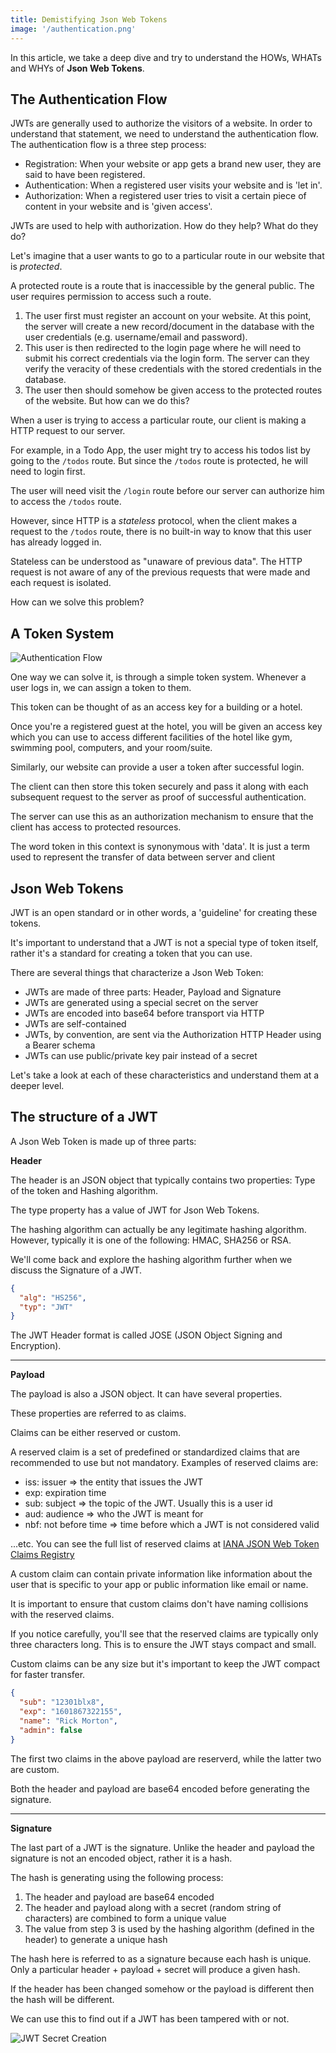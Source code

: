 ```yaml
---
title: Demistifying Json Web Tokens
image: '/authentication.png'
---
```


In this article, we take a deep dive and try to understand the HOWs, WHATs and WHYs of **Json Web Tokens**.

## The Authentication Flow

JWTs are generally used to authorize the visitors of a website. In order to understand that statement, we need to understand the authentication flow.
The authentication flow is a three step process:

- Registration: When your website or app gets a brand new user, they are said to have been registered.
- Authentication: When a registered user visits your website and is 'let in'.
- Authorization: When a registered user tries to visit a certain piece of content in your website and is 'given access'.

JWTs are used to help with authorization. How do they help? What do they do?

Let's imagine that a user wants to go to a particular route in our website that is _protected_.

<Note title='What are protected routes?'>
  A protected route is a route that is inaccessible by the general public. The
  user requires permission to access such a route.
</Note>

1. The user first must register an account on your website. At this point, the server will create a new record/document in the database with the user credentials (e.g. username/email and password).
2. This user is then redirected to the login page where he will need to submit his correct credentials via the login form. The server can they verify the veracity of these credentials with the stored credentials in the database.
3. The user then should somehow be given access to the protected routes of the website. But how can we do this?

When a user is trying to access a particular route, our client is making a HTTP request to our server.

For example, in a Todo App, the user might try to access his todos list by going to the `/todos` route. But since the `/todos` route is protected, he will need to login first.

The user will need visit the `/login` route before our server can authorize him to access the `/todos` route.

However, since HTTP is a _stateless_ protocol, when the client makes a request to the `/todos` route, there is no built-in way to know that this user has already logged in.

<Note title='What does stateless mean?'>
  Stateless can be understood as "unaware of previous data". The HTTP request is
  not aware of any of the previous requests that were made and each request is
  isolated.
</Note>

How can we solve this problem?

## A Token System

![Authentication Flow](/auth-flow.png)

One way we can solve it, is through a simple token system. Whenever a user logs in, we can assign a token to them.

This token can be thought of as an access key for a building or a hotel.

Once you're a registered guest at the hotel, you will be given an access key which you can use to access different facilities of the hotel like gym, swimming pool, computers, and your room/suite.

Similarly, our website can provide a user a token after successful login.

The client can then store this token securely and pass it along with each subsequent request to the server as proof of successful authentication.

The server can use this as an authorization mechanism to ensure that the client has access to protected resources.

<Note title='Why is it called a token?'>
  The word token in this context is synonymous with 'data'. It is just a term
  used to represent the transfer of data between server and client
</Note>

## Json Web Tokens

JWT is an open standard or in other words, a 'guideline' for creating these tokens.

It's important to understand that a JWT is not a special type of token itself, rather it's a standard for creating a token that you can use.

There are several things that characterize a Json Web Token:

- JWTs are made of three parts: Header, Payload and Signature
- JWTs are generated using a special secret on the server
- JWTs are encoded into base64 before transport via HTTP
- JWTs are self-contained
- JWTs, by convention, are sent via the Authorization HTTP Header using a Bearer schema
- JWTs can use public/private key pair instead of a secret

Let's take a look at each of these characteristics and understand them at a deeper level.

## The structure of a JWT

A Json Web Token is made up of three parts:

**Header**

The header is an JSON object that typically contains two properties: Type of the token and Hashing algorithm.

The type property has a value of JWT for Json Web Tokens.

The hashing algorithm can actually be any legitimate hashing algorithm. However, typically it is one of the following: HMAC, SHA256 or RSA.

We'll come back and explore the hashing algorithm further when we discuss the Signature of a JWT.

```json
{
  "alg": "HS256",
  "typ": "JWT"
}
```

The JWT Header format is called JOSE (JSON Object Signing and Encryption).

---

**Payload**

The payload is also a JSON object. It can have several properties.

These properties are referred to as claims.

Claims can be either reserved or custom.

A reserved claim is a set of predefined or standardized claims that are recommended to use but not mandatory. Examples of reserved claims are:

- iss: issuer => the entity that issues the JWT
- exp: expiration time
- sub: subject => the topic of the JWT. Usually this is a user id
- aud: audience => who the JWT is meant for
- nbf: not before time => time before which a JWT is not considered valid

...etc. You can see the full list of reserved claims at [IANA JSON Web Token Claims Registry](https://www.iana.org/assignments/jwt/jwt.xhtml#claims)

A custom claim can contain private information like information about the user that is specific to your app or public information like email or name.

It is important to ensure that custom claims don't have naming collisions with the reserved claims.

If you notice carefully, you'll see that the reserved claims are typically only three characters long. This is to ensure the JWT stays compact and small.

Custom claims can be any size but it's important to keep the JWT compact for faster transfer.

```json
{
  "sub": "12301blx8",
  "exp": "1601867322155",
  "name": "Rick Morton",
  "admin": false
}
```

The first two claims in the above payload are reserverd, while the latter two are custom.

Both the header and payload are base64 encoded before generating the signature.

---

**Signature**

The last part of a JWT is the signature. Unlike the header and payload the signature is not an encoded object, rather it is a hash.

The hash is generating using the following process:

1. The header and payload are base64 encoded
2. The header and payload along with a secret (random string of characters) are combined to form a unique value
3. The value from step 3 is used by the hashing algorithm (defined in the header) to generate a unique hash

The hash here is referred to as a signature because each hash is unique. Only a particular header + payload + secret will produce a given hash.

If the header has been changed somehow or the payload is different then the hash will be different.

We can use this to find out if a JWT has been tampered with or not.

![JWT Secret Creation](/jwt-secret.png)
